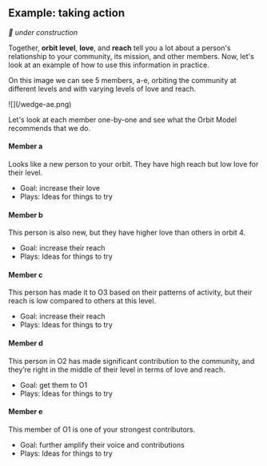 ## Example: taking action

_🚧 under construction_

Together, **orbit level**, **love**, and **reach** tell you a lot about a person's
relationship to your community, its mission, and other members. Now, let's look at an
example of how to use this information in practice.

On this image we can see 5 members, a-e, orbiting the community at different levels
and with varying levels of love and reach.

<div className="px-12">![](/wedge-ae.png)</div>

Let's look at each member one-by-one and see what the Orbit Model recommends that we do.

#### Member a

Looks like a new person to your orbit. They have high reach but low love for their level.

- Goal: increase their love
- Plays: Ideas for things to try

#### Member b

This person is also new, but they have higher love than others in orbit 4.

- Goal: increase their reach
- Plays: Ideas for things to try

#### Member c

This person has made it to O3 based on their patterns of activity, but their reach is low compared to others at this level.

- Goal: increase their reach
- Plays: Ideas for things to try

#### Member d

This person in O2 has made significant contribution to the community, and they’re right in the middle of their level in terms of love and reach.

- Goal: get them to O1
- Plays: Ideas for things to try

#### Member e

This member of O1 is one of your strongest contributors.

- Goal: further amplify their voice and contributions
- Plays: Ideas for things to try
